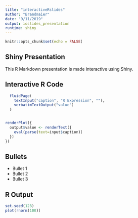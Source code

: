 ```yaml
---
title: "interactiveRslides"
author: "Brandmaier"
date: "9/11/2019"
output: ioslides_presentation
runtime: shiny
---
```


```r
knitr::opts_chunk$set(echo = FALSE)
```

## Shiny Presentation

This R Markdown presentation is made interactive using Shiny. 

## Interactive R Code

```r

  fluidPage(
    textInput("caption", "R Expression", ""),
    verbatimTextOutput("value")
  )


renderPlot({
  output$value <- renderText({
    eval(parse(text=input$caption))
  })
})
```

## Bullets

- Bullet 1
- Bullet 2
- Bullet 3

## R Output

```r
set.seed(123)
plot(rnorm(100))
```


